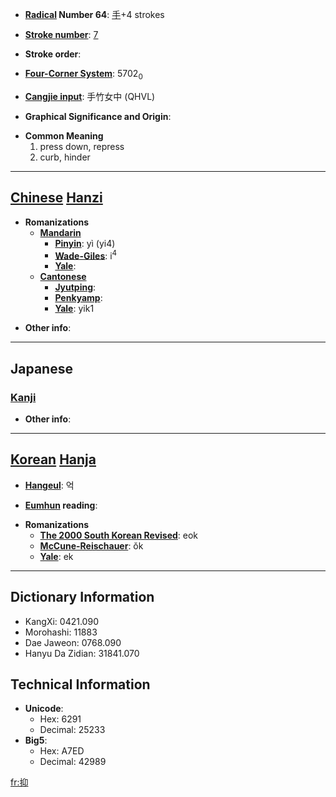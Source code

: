 * '''[[Wiktionary:Chinese radical index| Radical]] Number 64''': [[Wiktionary:Chinese radical index 手|手]]+4 strokes

* '''[[Wiktionary:Chinese total strokes index|Stroke number]]''': [[Wiktionary:Chinese total strokes index 7|7]]

* '''Stroke order''': 

* '''[[Wiktionary:Chinese four corner index|Four-Corner System]]''': 5702<sub>0</sub>

* '''[[Wiktionary:Chinese Cangjie index|Cangjie input]]''': 手竹女中 (QHVL)

* '''Graphical Significance and Origin''': 

* '''Common Meaning'''
*#press down, repress
*# curb, hinder


----

== [[Chinese]] [[Hanzi]] ==

* '''Romanizations'''
** '''[[Mandarin]]'''
*** '''[[Pinyin]]''': yì (yi4)
*** '''[[Wade-Giles]]''': i<sup>4</sup>
*** '''[[Yale]]''': 
** '''[[Cantonese]]'''
*** '''[[Jyutping]]''':
*** '''[[Penkyamp]]''': 
*** '''[[Yale]]''': yik1

* '''Other info''': 

----

==Japanese==
===[[Kanji]]===
{{kanji|on readings=[[よく]] (yoku)
|kun readings=[[おさえる]] (osaeru)
}}

* '''Other info''':  

----

== [[Korean]] [[Hanja]] ==

* '''[[Hangeul]]''': 억

* '''[[Eumhun]] reading''': 

* '''Romanizations'''
** '''[[The 2000 South Korean Revised Romanization|The 2000 South Korean Revised]]''': eok
** '''[[McCune-Reischauer]]''': ŏk
** '''[[Yale]]''': ek

----

== Dictionary Information ==

* KangXi: 0421.090
* Morohashi: 11883
* Dae Jaweon: 0768.090
* Hanyu Da Zidian: 31841.070

== Technical Information ==

* '''Unicode''':
** Hex: 6291
** Decimal: 25233
* '''Big5''':
** Hex: A7ED
** Decimal: 42989

[[fr:抑]]
